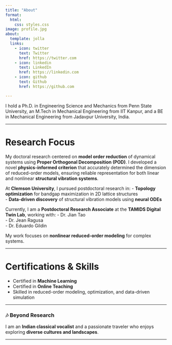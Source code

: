```yaml
---
title: "About"
format:
  html:
    css: styles.css
image: profile.jpg
about:
  template: jolla
  links:
    - icon: twitter
      text: Twitter
      href: https://twitter.com
    - icon: linkedin
      text: LinkedIn
      href: https://linkedin.com
    - icon: github
      text: Github
      href: https://github.com

---
```


I hold a Ph.D. in Engineering Science and Mechanics from Penn State University, an M.Tech in Mechanical Engineering from IIT Kanpur, and a BE in Mechanical Engineering from Jadavpur University, India.

---

# Research Focus

My doctoral research centered on **model order reduction** of dynamical systems using **Proper Orthogonal Decomposition (POD)**. I developed a novel **physics-informed criterion** that accurately determined the dimension of reduced-order models, ensuring reliable representation for both linear and nonlinear **structural vibration systems**.

At **Clemson University**, I pursued postdoctoral research in:
- **Topology optimization** for bandgap maximization in 2D lattice structures  
- **Data-driven discovery** of structural vibration models using **neural ODEs**

Currently, I am a **Postdoctoral Research Associate** at the **TAMIDS Digital Twin Lab**, working with:
- Dr. Jian Tao  
- Dr. Jean Ragusa  
- Dr. Eduardo Gildin  

My work focuses on **nonlinear reduced-order modeling** for complex systems.

---

# Certifications & Skills

- Certified in **Machine Learning**
- Certified in **Online Teaching**
- Skilled in reduced-order modeling, optimization, and data-driven simulation

---

### 🎶 Beyond Research

I am an **Indian classical vocalist** and a passionate traveler who enjoys exploring **diverse cultures and landscapes**.

---
<style>

/* Left-align all text */
body {
  text-align: left !important;
}

/* Ensure paragraphs, headings, and lists are left-aligned */
p, h1, h2, h3, h4, h5, h6, ul, ol {
  text-align: left !important;
}

/* Remove Bootstrap's default centering */
.container, .main-content {
  text-align: left !important;
}

/* Optional: Fix alignment for specific sections */
#about, #research-focus, #certifications {
  text-align: left !important;
}
</style>